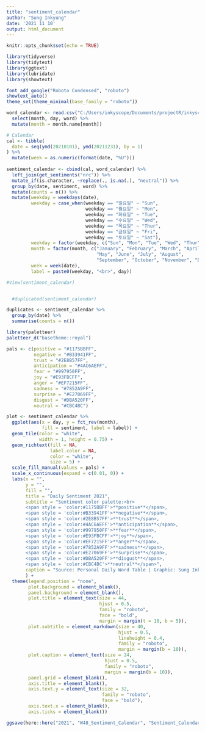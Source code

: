 ```yaml
---
title: "sentiment_calendar"
author: "Sung Inkyung"
date: '2021 11 10'
output: html_document
---
```


```r
knitr::opts_chunk$set(echo = TRUE)
```

```r
library(tidyverse)
library(tidytext)
library(ggtext)
library(lubridate)
library(showtext)

font_add_google("Roboto Condensed", "roboto")
showtext_auto()
theme_set(theme_minimal(base_family = "roboto"))
```


```r
word_calendar <- read.csv("C:/Users/inkyscope/Documents/projectR/inkyscroll/data/wordcalendar_2021.csv") %>% 
  select(month, day, word) %>% 
  mutate(month = month.name[month])
```


```r
# Calendar
cal <- tibble(
  date = seq(ymd(20210101), ymd(20211231), by = 1)
) %>% 
  mutate(week = as.numeric(format(date, "%U"))) 
  
sentiment_calendar <- cbind(cal, word_calendar) %>% 
  left_join(get_sentiments("nrc")) %>%
  mutate_if(is.character, ~replace(., is.na(.), "neutral")) %>% 
  group_by(date, sentiment, word) %>% 
  mutate(counts = n()) %>% 
  mutate(weekday = weekdays(date),
         weekday = case_when(weekday == "일요일" ~ "Sun",
                             weekday == "월요일" ~ "Mon",
                             weekday == "화요일" ~ "Tue",
                             weekday == "수요일" ~ "Wed",
                             weekday == "목요일" ~ "Thur",
                             weekday == "금요일" ~ "Fri",
                             weekday == "토요일" ~ "Sat"),
         weekday = factor(weekday, c("Sun", "Mon", "Tue", "Wed", "Thur", "Fri", "Sat")),
         month = factor(month, c("January", "February", "March", "April",
                                 "May", "June", "July", "August",
                                 "September", "October", "November", "December")),
         week = week(date),
         label = paste0(weekday, "<br>", day))

#View(sentiment_calendar)


  #duplicated(sentiment_calendar)

duplicates <- sentiment_calendar %>% 
  group_by(date) %>% 
  summarise(counts = n())

```

```r
library(paletteer)
paletteer_d("basetheme::royal")
```



```r
pals <- c(positive = "#1175BBFF",
          negative = "#B33941FF",
          trust = "#2E8B57FF", 
          anticipation = "#4AC6AEFF",
          fear = "#997950FF",
          joy = "#E93FBCFF",
          anger = "#EF7215FF",
          sadness = "#7852A9FF",
          surprise = "#E27069FF",
          disgust = "#DBA520FF",
          neutral = "#CBC4BC")

plot <- sentiment_calendar %>% 
  ggplot(aes(x = day, y = fct_rev(month),
             fill = sentiment, label = label)) +
  geom_tile(color = "white", 
            width = 1, height = 0.75) +
  geom_richtext(fill = NA,
                label.color = NA,
                color = "white",
                size = 5) +
  scale_fill_manual(values = pals) +
  scale_x_continuous(expand = c(0.01, 0)) +
  labs(x = "",
       y = "",
       fill = "",
       title = "Daily Sentiment 2021",
       subtitle = "Sentiment color palette:<br>
       <span style = 'color:#1175BBFF'>**positive**</span>,
       <span style = 'color:#B33941FF'>**negative**</span>,
       <span style = 'color:#2E8B57FF'>**trust**</span>,
       <span style = 'color:#4AC6AEFF'>**anticipation**</span>,
       <span style = 'color:#997950FF'>**fear**</span>,
       <span style = 'color:#E93FBCFF'>**joy**</span>,
       <span style = 'color:#EF7215FF'>**anger**</span>,
       <span style = 'color:#7852A9FF'>**sadness**</span>,
       <span style = 'color:#E27069FF'>**surprise**</span>,
       <span style = 'color:#DBA520FF'>**disgust**</span>,
       <span style = 'color:#CBC4BC'>**neutral**</span>",
       caption = "Source: Personal Daily Word Table | Graphic: Sung Inkyung | Credit: Ijeamaka Anyene"
       ) +
  theme(legend.position = "none",
        plot.background = element_blank(),
        panel.background = element_blank(),
        plot.title = element_text(size = 44, 
                                  hjust = 0.5,
                                  family = "roboto",
                                  face = "bold",
                                  margin = margin(t = 10, b = 5)),
        plot.subtitle = element_markdown(size = 40,
                                         hjust = 0.5,
                                         lineheight = 0.4,
                                         family = "roboto",
                                         margin = margin(b = 10)),
        plot.caption = element_text(size = 24,
                                    hjust = 0.5,
                                    family = "roboto",
                                    margin = margin(b = 10)),
        panel.grid = element_blank(),
        axis.title = element_blank(),
        axis.text.y = element_text(size = 32, 
                                   family = "roboto",
                                   face = "bold"),
        axis.text.x = element_blank(),
        axis.ticks = element_blank())

ggsave(here::here("2021", "W48_Sentiment_Calendar", "Sentiment_Calendar.png"), width = 20, height = 16, units = "cm")

```

